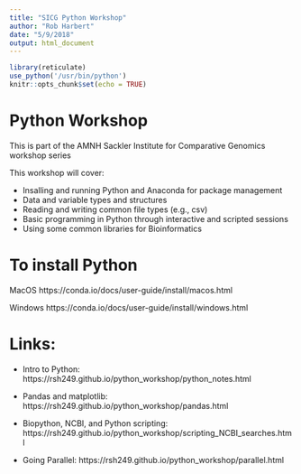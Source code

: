 ```yaml
---
title: "SICG Python Workshop"
author: "Rob Harbert"
date: "5/9/2018"
output: html_document
---
```


```r
library(reticulate)
use_python('/usr/bin/python')
knitr::opts_chunk$set(echo = TRUE)
```


# Python Workshop

This is part of the AMNH Sackler Institute for Comparative Genomics workshop series

This workshop will cover:

* Insalling and running Python and Anaconda for package management
* Data and variable types and structures
* Reading and writing common file types (e.g., csv)
* Basic programming in Python through interactive and scripted sessions
* Using some common libraries for Bioinformatics

# To install Python
MacOS
https://conda.io/docs/user-guide/install/macos.html

Windows
https://conda.io/docs/user-guide/install/windows.html


# Links:

* Intro to Python: https://rsh249.github.io/python_workshop/python_notes.html

* Pandas and matplotlib: https://rsh249.github.io/python_workshop/pandas.html

* Biopython, NCBI, and Python scripting:
https://rsh249.github.io/python_workshop/scripting_NCBI_searches.html

* Going Parallel: https://rsh249.github.io/python_workshop/parallel.html





